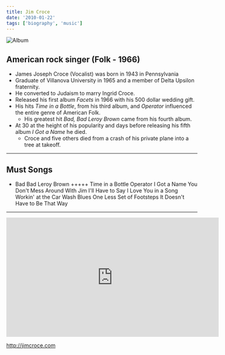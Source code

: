 ```yaml
---
title: Jim Croce
date: '2010-01-22'
tags: ['biography', 'music']
---
```


![Album](/static/images/music/JimCroceIGotAName.jpg)

## American rock singer (Folk - 1966) ##

* James Joseph Croce (Vocalist) was born in 1943 in Pennsylvania
* Graduate of Villanova University in 1965 and a member of Delta Upsilon fraternity.
* He converted to Judaism to marry Ingrid Croce.
* Released his first album *Facets* in 1966 with his 500 dollar wedding gift.
* His hits *Time in a Bottle*, from his third album, and *Operator* influenced the entire genre of American Folk.
	* His greatest hit *Bad, Bad Leroy Brown* came from his fourth album.
* At 30 at the height of his popularity and days before releasing his fifth album *I Got a Name* he died.
	* Croce and five others died from a crash of his private plane into a tree at takeoff.

***

## Must Songs ##

* Bad Bad Leroy Brown +++++
Time in a Bottle
Operator
I Got a Name
You Don't Mess Around With Jim
I'll Have to Say I Love You in a Song 
Workin' at the Car Wash Blues
One Less Set of Footsteps
It Doesn't Have to Be That Way


***

<div className="ytvideo"> <iframe width="560" height="315" src="https://www.youtube-nocookie.com/embed/yTrsS8SGwx4" frameBorder="0"  allowFullScreen=""></iframe></div>

http://jimcroce.com


